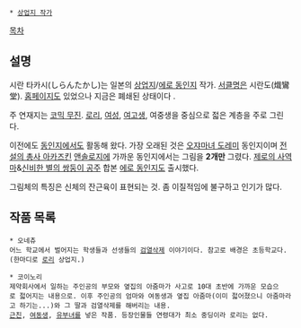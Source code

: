  * [[상업지 작가]]

[[목차]]

== 설명 ==
시란 타카시(しらんたかし)는 일본의 [[상업지]]/[[에로 동인지]] 작가. [[서클]]명은 시란도(熾鸞堂). [[홈페이지]]도 있었으나 지금은 폐쇄된 상태이다 . 

주 연재지는 [[코믹 무진]]. [[로리]], [[여성]], [[여고생]], 여중생을 중심으로 젋은 계층을 주로 그린다. 

이전에도 [[동인지]]에서도 활동해 왔다. 가장 오래된 것은 [[오쟈마녀 도레미]] 동인지이며 [[전설의 총사 아카즈킨]] [[앤솔로지]]에 가까운 동인지에서는 그림을 '''2개만''' 그렸다. [[제로의 사역마]]&[[신비한 별의 쌍둥이 공주]] 합본 [[에로 동인지]]도 출시했다.

그림체의 특징은 신체의 잔근육이 표현되는 것. 좀 이질적임에 불구하고 인기가 많다. 

== 작품 목록 ==
 * 오네츄
 어느 학교에서 벌어지는 학생들과 선생들의 [[검열삭제]] 이야기이다. 참고로 배경은 초등학교다.(한마디로 [[로리]] 상업지.)

 * 코이노리
 제약회사에서 일하는 주인공의 부모와 옆집의 아줌마가 사고로 10대 초반에 가까운 모습으로 젋어지는 내용으로. 이후 주인공의 엄마와 여동생과 옆집 아줌마(이미 젋어졌으니 아줌마라고 하기는...)와 그 딸과 검열삭제를 해버리는 내용.
 [[근친]], [[여동생]], [[유부녀]]를 넣은 작품. 등장인물들 연령대가 최소 중딩이라 로리는 없다.

